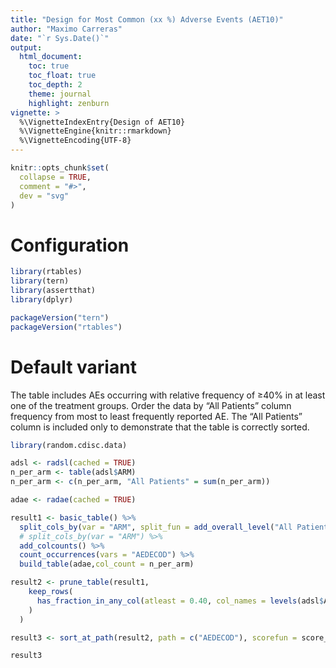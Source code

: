 ```yaml
---
title: "Design for Most Common (xx %) Adverse Events (AET10)"
author: "Maximo Carreras"
date: "`r Sys.Date()`"
output:
  html_document:
    toc: true
    toc_float: true
    toc_depth: 2
    theme: journal
    highlight: zenburn
vignette: >
  %\VignetteIndexEntry{Design of AET10}
  %\VignetteEngine{knitr::rmarkdown}
  %\VignetteEncoding{UTF-8}
---
```


```r
knitr::opts_chunk$set(
  collapse = TRUE,
  comment = "#>",
  dev = "svg"
)
```

Configuration
=============

```r
library(rtables)
library(tern)
library(assertthat)
library(dplyr)

packageVersion("tern")
packageVersion("rtables")
```

Default variant
=================
The table includes AEs occurring with relative frequency of ≥40% in at least one of the treatment groups. Order the data by "All Patients" column frequency from most to least frequently reported AE. The "All Patients" column is included only to demonstrate that the table is correctly sorted.

```r

library(random.cdisc.data)

adsl <- radsl(cached = TRUE)
n_per_arm <- table(adsl$ARM)
n_per_arm <- c(n_per_arm, "All Patients" = sum(n_per_arm))

adae <- radae(cached = TRUE)

result1 <- basic_table() %>%
  split_cols_by(var = "ARM", split_fun = add_overall_level("All Patients", first = FALSE)) %>%
  # split_cols_by(var = "ARM") %>%
  add_colcounts() %>%
  count_occurrences(vars = "AEDECOD") %>%
  build_table(adae,col_count = n_per_arm)

result2 <- prune_table(result1,
    keep_rows(
      has_fraction_in_any_col(atleast = 0.40, col_names = levels(adsl$ARM))
    )
  )

result3 <- sort_at_path(result2, path = c("AEDECOD"), scorefun = score_occurrences)

result3
```
